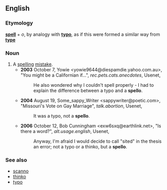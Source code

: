==English==

===Etymology===
'''[[spell]]''' + ''o'', by analogy with '''[[typo]]''', as if this were formed a similar way from '''[[type]]'''

===Noun===
{{en-noun}}<!-- not 'spelloes', again by analogy from 'typo' -->

# A [[spelling]] [[mistake]].
#*'''2003''' October 7, Yowie &lt;yowie9644@diespamdie.yahoo.com.au>, "You might be a Californian if...", ''rec.pets.cats.anecdotes'', Usenet,
#*:He also wondered why I couldn't spell properly - I had to explain the difference between a typo and a '''spello'''.
#*'''2004''' August 19, Some_sappy_Writer &lt;sappywriter@poetic.com>, "Missouri's Vote on Gay Marriage", ''talk.abortion'', Usenet,
#*:It was a typo, not a '''spello'''.
#*'''2006''' October 12, Bob Cunningham &lt;exw6sxq@earthlink.net>, "Is there a word?", ''alt.usage.english'', Usenet,
#*:Anyway, I'm afraid I would decide to call "sited" in the thesis an error; not a typo or a thinko, but a '''spello'''.

===See also===
*[[scanno]]
*[[thinko]]
*[[typo]]
